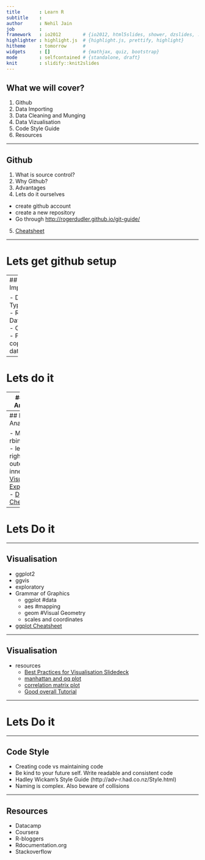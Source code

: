 ```yaml
---
title       : Learn R
subtitle    : 
author      : Nehil Jain
job         : 
framework   : io2012        # {io2012, html5slides, shower, dzslides, ...}
highlighter : highlight.js  # {highlight.js, prettify, highlight}
hitheme     : tomorrow      # 
widgets     : []            # {mathjax, quiz, bootstrap}
mode        : selfcontained # {standalone, draft}
knit        : slidify::knit2slides
---
```


## What we will cover?

1. Github
2. Data Importing
3. Data Cleaning and Munging
4. Data Vizualisation 
5. Code Style Guide
6. Resources

---

## Github
1. What is source control?
2. Why Github?
3. Advantages
4. Lets do it ourselves
  - create github account
  - create a new repository
  - Go through [http://rogerdudler.github.io/git-guide/](http://rogerdudler.github.io/git-guide/)
5. [Cheatsheet](http://www.git-tower.com/blog/git-cheat-sheet/)

---


# Lets get github setup


---
## Data Importing

- Data Types in R
- Readr
- Data.Table
- Caveats
- Prevent copying data


---

# Lets do it

--- 
## Data Analysis

- plyr #later
- dplyr
- Tbl_df
- 5 verbs
  + slice
  + filter
  + select
  + arrange 
    - desc
  + mutate
  + summarise

- Grouped Operations


--- 
## Data Analysis

- Merges
  - rbind, cbind
  - left join, right join, outer join, inner join [Visual Explaination](http://www.udel.edu/evelyn/SQL-Class2/joins.jpg)
- [Dplyr Cheatsheet](https://www.rstudio.com/wp-content/uploads/2015/02/data-wrangling-cheatsheet.pdf)

---

# Lets Do it


---

## Visualisation

- ggplot2
- ggvis
- exploratory
- Grammar of Graphics
  + ggplot #data
  + aes #mapping
  + geom #Visual Geometry
  + scales and coordinates
- [ggplot Cheatsheet](https://www.rstudio.com/wp-content/uploads/2015/05/ggplot2-cheatsheet.pdf)


---

## Visualisation

- resources
  - [Best Practices for Visualisation Slidedeck](http://www.slideshare.net/idigdata/data-visualization-best-practices-2013)
  - [manhattan and qq plot](http://www.gettinggeneticsdone.com/2014/05/qqman-r-package-for-qq-and-manhattan-plots-for-gwas-results.html)
  - [correlation matrix plot](https://cran.r-project.org/web/packages/corrplot/vignettes/corrplot-intro.html)
  - [Good overall Tutorial](http://seananderson.ca/ggplot2-FISH554/)

---

# Lets Do it

---

## Code Style

- Creating code vs maintaining code
- Be kind to your future self. Write readable and consistent code
- Hadley Wickam's Style Guide (http://adv-r.had.co.nz/Style.html)
- Naming is complex. Also beware of collisions

----

## Resources

- Datacamp
- Coursera
- R-bloggers
- Rdocumentation.org
- Stackoverflow





